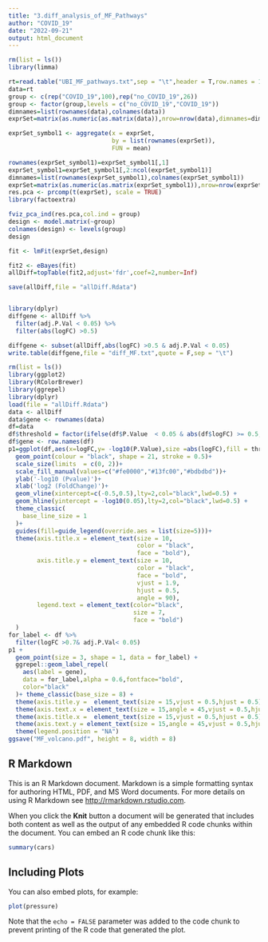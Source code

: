 ---
title: "3.diff_analysis_of_MF_Pathways"
author: "COVID_19"
date: "2022-09-21"
output: html_document
---

```{r setup, include=FALSE}
rm(list = ls())
library(limma)

rt=read.table("UBI_MF_pathways.txt",sep = "\t",header = T,row.names = 1)
data=rt
group <- c(rep("COVID_19",100),rep("no_COVID_19",26)) 
group <- factor(group,levels = c("no_COVID_19","COVID_19"))
dimnames=list(rownames(data),colnames(data))
exprSet=matrix(as.numeric(as.matrix(data)),nrow=nrow(data),dimnames=dimnames)

exprSet_symbol1 <- aggregate(x = exprSet,
                             by = list(rownames(exprSet)),
                             FUN = mean)

rownames(exprSet_symbol1)=exprSet_symbol1[,1]
exprSet_symbol1=exprSet_symbol1[,2:ncol(exprSet_symbol1)]
dimnames=list(rownames(exprSet_symbol1),colnames(exprSet_symbol1))
exprSet=matrix(as.numeric(as.matrix(exprSet_symbol1)),nrow=nrow(exprSet_symbol1),dimnames=dimnames)
res.pca <- prcomp(t(exprSet), scale = TRUE)
library(factoextra)

fviz_pca_ind(res.pca,col.ind = group)
design <- model.matrix(~group)
colnames(design) <- levels(group)
design

fit <- lmFit(exprSet,design)

fit2 <- eBayes(fit)
allDiff=topTable(fit2,adjust='fdr',coef=2,number=Inf) 

save(allDiff,file = "allDiff.Rdata")


library(dplyr)
diffgene <- allDiff %>% 
  filter(adj.P.Val < 0.05) %>% 
  filter(abs(logFC) >0.5)

diffgene <- subset(allDiff,abs(logFC) >0.5 & adj.P.Val < 0.05)
write.table(diffgene,file = "diff_MF.txt",quote = F,sep = "\t")

rm(list = ls())
library(ggplot2)
library(RColorBrewer)
library(ggrepel)
library(dplyr)
load(file = "allDiff.Rdata")
data <- allDiff
data$gene <- rownames(data)
df=data
df$threshold = factor(ifelse(df$P.Value  < 0.05 & abs(df$logFC) >= 0.5, ifelse(df$logFC >= 0.5 ,'Up','Down'),'NoSignifi'),levels=c('Up','Down','NoSignifi'))
df$gene <- row.names(df) 
p1=ggplot(df,aes(x=logFC,y= -log10(P.Value),size =abs(logFC),fill = threshold))+
  geom_point(colour = "black", shape = 21, stroke = 0.5)+
  scale_size(limits  = c(0, 2))+ 
  scale_fill_manual(values=c("#fe0000","#13fc00","#bdbdbd"))+
  ylab('-log10 (Pvalue)')+
  xlab('log2 (FoldChange)')+
  geom_vline(xintercept=c(-0.5,0.5),lty=2,col="black",lwd=0.5) +
  geom_hline(yintercept = -log10(0.05),lty=2,col="black",lwd=0.5) +
  theme_classic(  
    base_line_size = 1 
  )+
  guides(fill=guide_legend(override.aes = list(size=5)))+ 
  theme(axis.title.x = element_text(size = 10, 
                                    color = "black",
                                    face = "bold"),
        axis.title.y = element_text(size = 10,
                                    color = "black",
                                    face = "bold", 
                                    vjust = 1.9, 
                                    hjust = 0.5, 
                                    angle = 90),
        legend.text = element_text(color="black",
                                   size = 7, 
                                   face = "bold")
  )
for_label <- df %>% 
  filter(logFC >0.7& adj.P.Val< 0.05)
p1 +
  geom_point(size = 3, shape = 1, data = for_label) +
  ggrepel::geom_label_repel(
    aes(label = gene),
    data = for_label,alpha = 0.6,fontface="bold", 
    color="black"
  )+ theme_classic(base_size = 8) +
  theme(axis.title.y =  element_text(size = 15,vjust = 0.5,hjust = 0.5))+
  theme(axis.text.x = element_text(size = 15,angle = 45,vjust = 0.5,hjust = 0.5))+
  theme(axis.title.x =  element_text(size = 15,vjust = 0.5,hjust = 0.5))+
  theme(axis.text.y = element_text(size = 15,angle = 45,vjust = 0.5,hjust = 0.5))+
  theme(legend.position = "NA")
ggsave("MF_volcano.pdf", height = 8, width = 8)
```

## R Markdown

This is an R Markdown document. Markdown is a simple formatting syntax for authoring HTML, PDF, and MS Word documents. For more details on using R Markdown see <http://rmarkdown.rstudio.com>.

When you click the **Knit** button a document will be generated that includes both content as well as the output of any embedded R code chunks within the document. You can embed an R code chunk like this:

```{r cars}
summary(cars)
```

## Including Plots

You can also embed plots, for example:

```{r pressure, echo=FALSE}
plot(pressure)
```

Note that the `echo = FALSE` parameter was added to the code chunk to prevent printing of the R code that generated the plot.
